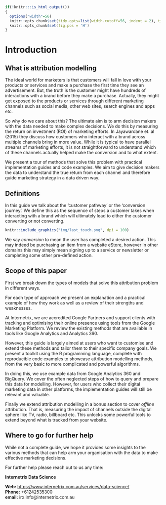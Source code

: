 ```r
if(!knitr:::is_html_output())
{
  options("width"=56)
  knitr::opts_chunk$set(tidy.opts=list(width.cutoff=56, indent = 2), tidy = TRUE)
  knitr::opts_chunk$set(fig.pos = 'H')
}
```

# Introduction

## What is attribution modelling

The ideal world for marketers is that customers will fall in love with your 
products or services and make a purchase the first time they see an advertisement. 
But, the truth is the customer might have hundreds of interactions with a 
brand before they make a purchase. Actually, they might get exposed to the 
products or services through different marketing channels such as social media,
other web sites, search engines and apps etc.

So why do we care about this? The ultimate aim is to arm decision makers with
the data needed to make complex decisions. We do this by measuring the return on 
investment (ROI) of marketing efforts. In Jayawardane et. al (2015) they discuss
how customers who interact with a brand across multiple channels bring in more
value. While it is typical to have parallel streams of marketing efforts, 
it is not straightforward to understand which of these channels actually helped make
the conversion and to what extent. 

We present a tour of methods that solve this problem with practical implementation
guides and code examples. We aim to give decision
makers the data to understand the true return from each channel and therefore
guide marketing strategy in a data driven way.  


## Definitions  

In this guide we talk about the 'customer pathway' or the 'conversion journey'. 
We define this as the sequence of steps a customer takes when interacting with a brand
which will ultimately lead to either the customer converting
or not converting.   

```r
knitr::include_graphics("img/last_touch.png", dpi = 100)
```

We say *conversion* to mean the user has completed a desired action. This may 
indeed be purchasing an item from a website eStore, however in other domains
this may simply mean signing up to a service or newsletter or completing some
other pre-defined action. 


## Scope of this paper  

First we break down the types of models that solve this attribution problem in different ways. 

For each type of approach we present an explanation and a practical example 
of how they work as well as a review of their strengths and weaknesses.  

At Internetrix, we are accredited Google Partners and support clients with
tracking and optimising their online presence using tools from the Google
Marketing Platform. We review the existing methods that are available in 
tools like Google Analytics and Analytics 360. 

However, this guide is largely aimed at users who want to customise and extend
these methods and tailor them to their specific company goals. We present
a toolkit using the R programming language, complete with reproducible code examples
to showcase attribution modelling methods, from the very
basic to more complicated and powerful algorithms.  

In doing this, we use example data from Google Analytics 360 and BigQuery. We cover
the often neglected steps of how to query and prepare this data for modelling. However,
for users who collect their digital marketing data in other platforms, the 
implementation guides will still be relevant and valuable.  

Finally we extend attribution modelling in a bonus section to cover *offline* 
attribution. That is, measuring the impact of channels outside the digital sphere 
like TV, radio, billboard etc. This unlocks some powerful tools to extend 
beyond what is tracked from your website. 



## Where to go for further help 

While not a complete guide, we hope it provides some insights to the various
methods that can help arm your organisation with the data to make effective
marketing decisions.   

For further help please reach out to us any time:  

**Internetrix Data Science**

**Web:** [https://www.internetrix.com.au/services/data-science/](https://www.internetrix.com.au/services/data-science/)   
**Phone:** +61242535300  
**email:** irx.info@internetrix.com.au  
